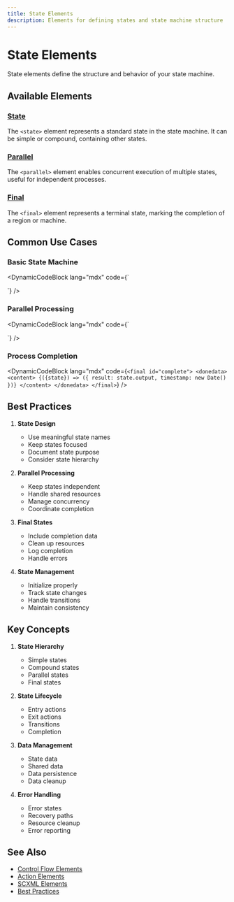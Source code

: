 ```yaml
---
title: State Elements
description: Elements for defining states and state machine structure
---
```


# State Elements

State elements define the structure and behavior of your state machine.

## Available Elements

### [State](./state)
The `<state>` element represents a standard state in the state machine. It can be simple or compound, containing other states.

### [Parallel](./parallel)
The `<parallel>` element enables concurrent execution of multiple states, useful for independent processes.

### [Final](./final)
The `<final>` element represents a terminal state, marking the completion of a region or machine.

## Common Use Cases

### Basic State Machine

<DynamicCodeBlock lang="mdx" code={`<state id="process">
  <state id="start">
    <transition target="working" />
  </state>
  
  <state id="working">
    <transition target="done" />
  </state>
  
  <final id="done" />
</state>`} />

### Parallel Processing

<DynamicCodeBlock lang="mdx" code={`<parallel id="dataHandling">
  <state id="validation">
    <transition event="valid" target="validated" />
  </state>
  
  <state id="transformation">
    <transition event="transformed" target="complete" />
  </state>
</parallel>`} />

### Process Completion

<DynamicCodeBlock lang="mdx" code={`<final id="complete">
  <donedata>
    <content>
      {({state}) => ({
        result: state.output,
        timestamp: new Date()
      })}
    </content>
  </donedata>
</final>`} />

## Best Practices

1. **State Design**
   - Use meaningful state names
   - Keep states focused
   - Document state purpose
   - Consider state hierarchy

2. **Parallel Processing**
   - Keep states independent
   - Handle shared resources
   - Manage concurrency
   - Coordinate completion

3. **Final States**
   - Include completion data
   - Clean up resources
   - Log completion
   - Handle errors

4. **State Management**
   - Initialize properly
   - Track state changes
   - Handle transitions
   - Maintain consistency

## Key Concepts

1. **State Hierarchy**
   - Simple states
   - Compound states
   - Parallel states
   - Final states

2. **State Lifecycle**
   - Entry actions
   - Exit actions
   - Transitions
   - Completion

3. **Data Management**
   - State data
   - Shared data
   - Data persistence
   - Data cleanup

4. **Error Handling**
   - Error states
   - Recovery paths
   - Resource cleanup
   - Error reporting

## See Also

- [Control Flow Elements](../control-flow)
- [Action Elements](../actions)
- [SCXML Elements](../scxml)
- [Best Practices](../best-practices)

